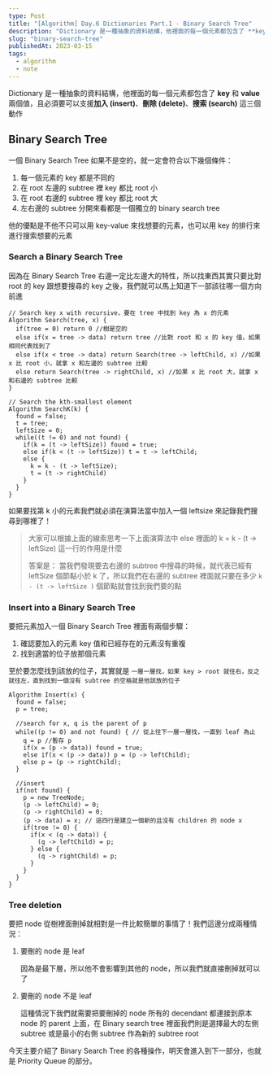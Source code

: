 ```yaml
---
type: Post
title: "[Algorithm] Day.6 Dictionaries Part.1 - Binary Search Tree"
description: "Dictionary 是一種抽象的資料結構，他裡面的每一個元素都包含了 **key** 和 **value** 兩個值，且必須要可以支援**加入 (insert)**、**刪除 (delete)**、**搜索 (search)** 這三個動作"
slug: "binary-search-tree"
publishedAt: 2023-03-15
tags:
  - algorithm
  - note
---
```


Dictionary 是一種抽象的資料結構，他裡面的每一個元素都包含了 **key** 和 **value** 兩個值，且必須要可以支援**加入 (insert)**、**刪除 (delete)**、**搜索 (search)** 這三個動作

## Binary Search Tree

一個 Binary Search Tree 如果不是空的，就一定會符合以下幾個條件：

1. 每一個元素的 key 都是不同的
2. 在 root 左邊的 subtree 裡 key 都比 root 小
3. 在 root 右邊的 subtree 裡 key 都比 root 大
4. 左右邊的 subtree 分開來看都是一個獨立的 binary search tree

他的優點是不他不只可以用 key-value 來找想要的元素，也可以用 key 的排行來進行搜索想要的元素

### Search a Binary Search Tree

因為在 Binary Search Tree 右邊一定比左邊大的特性，所以找東西其實只要比對 root 的 key 跟想要搜尋的 key 之後，我們就可以馬上知道下一部該往哪一個方向前進

```
// Search key x with recursive，要在 tree 中找到 key 為 x 的元素
Algorithm Search(tree, x) {
  if(tree = 0) return 0 //樹是空的
  else if(x = tree -> data) return tree //比對 root 和 x 的 key 值，如果相同代表找到了
  else if(x < tree -> data) return Search(tree -> leftChild, x) //如果 x 比 root 小，就拿 x 和左邊的 subtree 比較
  else return Search(tree -> rightChild, x) //如果 x 比 root 大，就拿 x 和右邊的 subtree 比較
}
```

```
// Search the kth-smallest element
Algorithm SearchK(k) {
  found = false;
  t = tree;
  leftSize = 0;
  while((t != 0) and not found) {
    if(k = (t -> leftSize)) found = true;
    else if(k < (t -> leftSize)) t = t -> leftChild;
    else {
      k = k - (t -> leftSize);
      t = (t -> rightChild)
    }
  }
}
```

如果要找第 k 小的元素我們就必須在演算法當中加入一個 leftsize 來記錄我們搜尋到哪裡了！

> 大家可以根據上面的線索思考一下上面演算法中 else 裡面的 k = k - (t -> leftSize) 這一行的作用是什麼
>
> 答案是：
> 當我們發現要去右邊的 subtree 中搜尋的時候，就代表已經有 leftSize 個節點小於 k 了，所以我們在右邊的 subtree 裡面就只要在多少 `k - (t -> leftSize )` 個節點就會找到我們要的點

### Insert into a Binary Search Tree

要把元素加入一個 Binary Search Tree 裡面有兩個步驟：

1. 確認要加入的元素 key 值和已經存在的元素沒有重複
2. 找到適當的位子放那個元素

至於要怎麼找到該放的位子，其實就是 `一層一層找，如果 key > root 就往右，反之就往左，直到找到一個沒有 subtree 的空格就是他該放的位子`

```
Algorithm Insert(x) {
  found = false;
  p = tree;

  //search for x, q is the parent of p
  while((p != 0) and not found) { // 從上往下一層一層找，一直到 leaf 為止
    q = p //暫存 p
    if(x = (p -> data)) found = true;
    else if(x < (p -> data)) p = (p -> leftChild);
    else p = (p -> rightChild);
  }

  //insert
  if(not found) {
    p = new TreeNode;
    (p -> leftChild) = 0;
    (p -> rightChild) = 0;
    (p -> data) = x; // 這四行是建立一個新的且沒有 children 的 node x
    if(tree != 0) {
      if(x < (q -> data)) {
        (q -> leftChild) = p;
      } else {
        (q -> rightChild) = p;
      }
    }
  }
}
```

### Tree deletion

要把 node 從樹裡面刪掉就相對是一件比較簡單的事情了！我們這邊分成兩種情況：

1. 要刪的 node 是 leaf

   因為是最下層，所以他不會影響到其他的 node，所以我們就直接刪掉就可以了

2. 要刪的 node 不是 leaf

   這種情況下我們就需要把要刪掉的 node 所有的 decendant 都連接到原本 node 的 parent 上面，在 Binary search tree 裡面我們則是選擇最大的左側 subtree 或是最小的右側 subtree 作為新的 subtree root

今天主要介紹了 Binary Search Tree 的各種操作，明天會進入到下一部分，也就是 Priority Queue 的部分。
